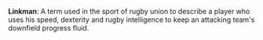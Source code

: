 '''Linkman''': A term used in the sport of rugby union to describe a player who uses his speed, dexterity and rugby intelligence to keep an attacking team's downfield progress fluid.